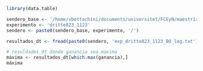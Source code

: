 ```r
library(data.table)
```

```r
sendero_base <- '/home/vbettachini/documents/universitet/FCEyN/maestríaDatos/economíaFinanzas/buckets/b1/exp/'
experimento <- 'dritte823_1123'
sendero <- paste0(sendero_base, experimento, '/') 
```

```r
resultados_dt <- fread(paste0(sendero, 'exp_dritte823_1123_BO_log.txt'))
```

```r
# resuldados_dt donde ganancia sea maxima
máxima <- resultados_dt[which.max(ganancia),]
máxima
```



